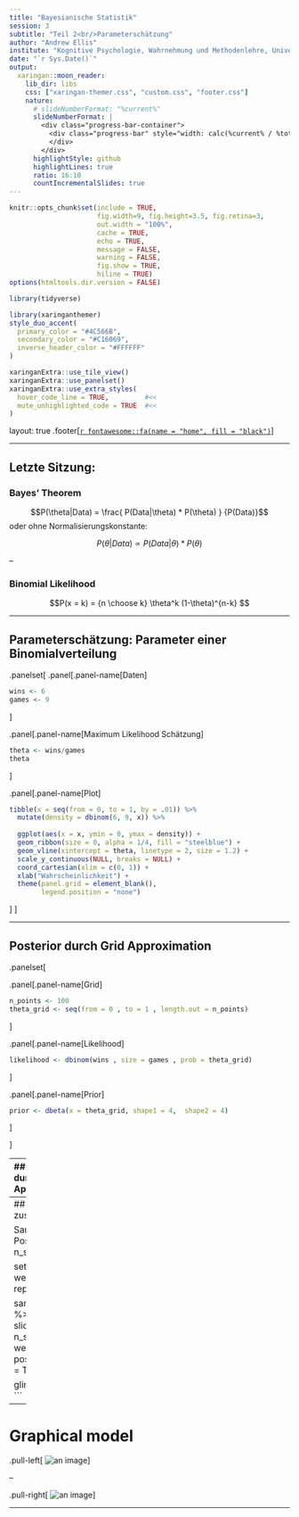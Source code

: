 ```yaml
---
title: "Bayesianische Statistik"
session: 3
subtitle: "Teil 2<br/>Parameterschätzung"
author: "Andrew Ellis"
institute: "Kognitive Psychologie, Wahrnehmung und Methodenlehre, Universität Bern"
date: "`r Sys.Date()`"
output:
  xaringan::moon_reader:
    lib_dir: libs
    css: ["xaringan-themer.css", "custom.css", "footer.css"]
    nature:
      # slideNumberFormat: "%current%"
      slideNumberFormat: |
        <div class="progress-bar-container">
          <div class="progress-bar" style="width: calc(%current% / %total% * 100%);">
          </div>
        </div>
      highlightStyle: github
      highlightLines: true
      ratio: 16:10
      countIncrementalSlides: true
---
```


```r
knitr::opts_chunk$set(include = TRUE,
                      fig.width=9, fig.height=3.5, fig.retina=3,
                      out.width = "100%",
                      cache = TRUE,
                      echo = TRUE,
                      message = FALSE, 
                      warning = FALSE,
                      fig.show = TRUE,
                      hiline = TRUE)
options(htmltools.dir.version = FALSE)

library(tidyverse)
```

```r
library(xaringanthemer)
style_duo_accent(
  primary_color = "#4C566B",
  secondary_color = "#C16069",
  inverse_header_color = "#FFFFFF"
)

xaringanExtra::use_tile_view()
xaringanExtra::use_panelset()
xaringanExtra::use_extra_styles(
  hover_code_line = TRUE,         #<<
  mute_unhighlighted_code = TRUE  #<<
)
```

layout: true
.footer[[`r fontawesome::fa(name = "home", fill = "black")`](https://kogpsy.github.io/neuroscicomplab)]

---

## Letzte Sitzung:

### Bayes' Theorem


$$P(\theta|Data) = \frac{ P(Data|\theta) * P(\theta) } {P(Data)}$$
oder ohne Normalisierungskonstante: 

$$P(\theta|Data) \propto P(Data|\theta) * P(\theta)$$

--

### Binomial Likelihood

$$P(x = k) = {n \choose k} \theta^k (1-\theta)^{n-k} $$


---

## Parameterschätzung: Parameter einer Binomialverteilung



.panelset[
.panel[.panel-name[Daten]

```r
wins <- 6
games <- 9
```
]

.panel[.panel-name[Maximum Likelihood Schätzung]

```r
theta <- wins/games
theta
```
]

.panel[.panel-name[Plot]

```r
tibble(x = seq(from = 0, to = 1, by = .01)) %>% 
  mutate(density = dbinom(6, 9, x)) %>% 
  
  ggplot(aes(x = x, ymin = 0, ymax = density)) +
  geom_ribbon(size = 0, alpha = 1/4, fill = "steelblue") +
  geom_vline(xintercept = theta, linetype = 2, size = 1.2) +
  scale_y_continuous(NULL, breaks = NULL) +
  coord_cartesian(xlim = c(0, 1)) +
  xlab("Wahrscheinlichkeit") +
  theme(panel.grid = element_blank(),
        legend.position = "none")
```
]
]

---

## Posterior durch Grid Approximation

.panelset[

.panel[.panel-name[Grid]
```r
n_points <- 100
theta_grid <- seq(from = 0 , to = 1 , length.out = n_points)
```
]

.panel[.panel-name[Likelihood]
```r
likelihood <- dbinom(wins , size = games , prob = theta_grid)

```
]

.panel[.panel-name[Prior]
```r
prior <- dbeta(x = theta_grid, shape1 = 4,  shape2 = 4)

```
]

]


---
## Posterior durch Grid Approximation


.panelset[

.panel[.panel-name[Posterior]
```r
{{unstandardized_posterior <- likelihood * prior}}
posterior <- unstandardized_posterior / sum(unstandardized_posterior)
```
]

.panel[.panel-name[Plot (code)]
```r
df <- tibble(theta_grid, prior, likelihood, posterior)

df %>%
  pivot_longer(-theta_grid, names_to = "distribution", values_to = "density") %>% 
  mutate(distribution = as_factor(distribution)) %>% 
  ggplot(aes(theta_grid, density, color = distribution)) +
  geom_line(size = 1.5) +
  geom_vline(xintercept = 9/10, linetype = "dashed") +
  scale_color_viridis_d(end = 0.8) +
  xlab("Theta Werte") +
  ylab("") +
  facet_wrap(~distribution, scales = "free_y") +
  theme_bw() +
  theme(legend.position = "none")
```
]

.panel[.panel-name[Plot]
```r
d <- tibble(theta_grid, prior, likelihood, posterior)

d %>%
  pivot_longer(-theta_grid, names_to = "distribution", values_to = "density") %>% 
  mutate(distribution = as_factor(distribution)) %>% 
  ggplot(aes(theta_grid, density, color = distribution)) +
  geom_line(size = 1.5) +
  geom_vline(xintercept = 9/10, linetype = "dashed") +
  scale_color_viridis_d(end = 0.8) +
  xlab("Theta Werte") +
  ylab("") +
  facet_wrap(~distribution, scales = "free_y") +
  theme_bw() +
  theme(legend.position = "none")
```
]

]

---
## Posterior zusammenfassen

Samples aus dem Posterior
```r

n_samples <- 1e2

set.seed(3) # wegen reproduzierbarkeit

samples <-
  d %>% 
  slice_sample(n = n_samples, weight_by = posterior, replace = TRUE)

glimpse(samples)
```


---

# Graphical model


.pull-left[
![an image](images/binomial-graphical-model.png)]

--

.pull-right[
![an image](images/bernoulli-graphical-model.png)]

---

